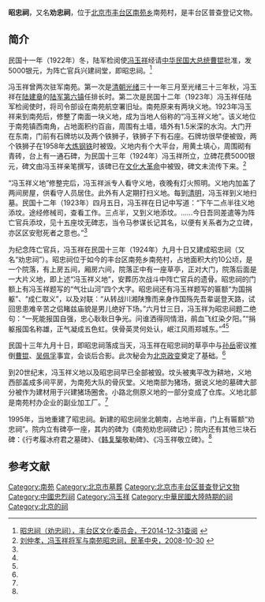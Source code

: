 '''昭忠祠'''，又名'''劝忠祠'''，位于[[北京市|北京市]][[丰台区|丰台区]][[南苑乡|南苑乡]]南苑村，是丰台区普查登记文物。

==简介==
民国十一年（1922年）冬，陆军检阅使[[冯玉祥|冯玉祥]]经请[[中华民国大总统|中华民国大总统]][[曹锟|曹锟]]批准，发5000银元，为阵亡官兵兴建祠堂，即昭忠祠。<ref name=ftww>[http://ww.bjft.gov.cn:8082/new_getWwgjById.action?uid=A55 昭忠祠（劝忠祠），丰台区文化委员会，于2014-12-31查阅] {{webarchive|url=https://web.archive.org/web/20141231175100/http://ww.bjft.gov.cn:8082/new_getWwgjById.action?uid=A55 |date=2014-12-31 }}</ref>

冯玉祥曾两次驻军南苑。第一次是[[清朝|清朝]][[光绪|光绪]]三十一年三月至光绪三十三年秋，冯玉祥在[[陆建章|陆建章]]的[[陆军第六镇|陆军第六镇]]任排长时。第二次是民国十二年（1923年）冯玉祥任陆军检阅使时，将司令部设在南苑航空署旧址。南苑原来有两块义地。1923年冯玉祥来到南苑后，修整了南面一块义地，成为当地人俗称的“冯玉祥义地”。该义地位于南苑镇西南角，占地面积约百亩，周围有土墙，墙外有1.5米深的水沟。大门开在东南，门前有石牌坊以及两个铁狮子，铁狮子下有石座。石牌坊很早便被毁，两个铁狮子在1958年[[大跃进|大炼钢铁]]时被毁。义地内有个大平台，用黄土填心，周围砌有青砖，台上有一通石碑，为民国十三年（1924年）冯玉祥所立，立碑花费5000银元，碑文由冯玉祥亲笔撰写，该碑已在[[文化大革命|文化大革命]]中被毁，碑文未流传下来。<ref name=mgzy>[http://minge.gov.cn/txt/2008-10/30/content_2547179.htm 刘仲孝，冯玉祥将军与南苑昭忠祠，民革中央，2008-10-30] {{Wayback|url=http://minge.gov.cn/txt/2008-10/30/content_2547179.htm |date=20141231175321 }}</ref>

“冯玉祥义地”修整完后，冯玉祥派专人看守义地，夜晚有灯火照明。义地内加盖了两间房屋，供看守人员居住。此外有人定期打扫义地。每到[[清明|清明]]，冯玉祥到义地扫墓。民国十二年（1923年）四月五日，冯玉祥在日记中写道：“下午二点半往义地添坟。途经修械司，查看工作。三点半，又到义地添坟。……今日吾同差遣等为阵亡官兵添坟，见十五座坟无碑志，当令马参谋长记其名，以便有关系者为之立碑，亦区区安慰死者之意也。”<ref name=mgzy/>

为纪念阵亡官兵，冯玉祥在民国十三年（1924年）九月十日又建成昭忠祠（又名“劝忠祠”）。昭忠祠位于如今的丰台区南苑乡南苑村，占地面积大约10公顷，是一个院落，有上房五间，厢房六间，院落正中有一座草亭，正对大门，院落后面是一大片义地，即上述“冯玉祥义地”，安葬历次战斗中阵亡官兵的遗骨。昭忠祠的门额上有冯玉祥题写的“气壮山河”四个大字。昭忠祠还有冯玉祥题写的匾额“为国捐躯”、“成仁取义”，以及对联：“从转战川湘陕豫而来身作国殇先吾辈诞登天路，试回思患难辛苦之侣睹兹庙貌是男儿绝好下场。”六月廿三日，冯玉祥为昭忠祠题二绝句：“一死能报国自强，忠心耿耿日争光。问谁洒得同情泪，鹃血飞红染夕阳。”“捐躯报国名称雄，正气凝成五色虹。侠骨英灵何处认，岷江风雨郑城东。”<ref name=ftww/><ref name=mgzy/>

民国十三年九月十日，即昭忠祠落成当天，冯玉祥在昭忠祠的草亭中与[[孙岳|孙岳]]密议推倒[[曹锟|曹锟]]、[[吴佩孚|吴佩孚]]事宜，会谈后合影。此次秘会为[[北京政变_(1924年)|北京政变]]奠定了基础。<ref name=mgzy/>

到20世纪末，冯玉祥义地以及昭忠祠早已全部被毁。坟头被夷平改为耕地，义地西部盖成多间平房，为南苑大队的骨灰堂。义地南部为猪场，据说义地的墓碑大部分被作为建材用于兴建猪场圈舍。小路北侧原义地的一部分变成了仓库。义地北部是南苑村办企业的副业加工厂。<ref name=mgzy/>

1995年，当地重建了昭忠祠。新建的昭忠祠坐北朝南，占地半亩，门上有匾额“劝忠祠”。院内立有碑亭一座，其内的碑为《南苑劝忠祠碑记》；院内还有其他三块石碑：《行考履冰府君之墓碑》、《[[韩复榘|韩复榘]]敬勒碑》、《冯玉祥敬立碑》。<ref name=ftww/>

== 参考文献 ==
{{Reflist}}

[[Category:南苑|Category:南苑]]
[[Category:北京市墓葬|Category:北京市墓葬]]
[[Category:北京市丰台区普查登记文物|Category:北京市丰台区普查登记文物]]
[[Category:中國忠烈祠|Category:中國忠烈祠]]
[[Category:冯玉祥|Category:冯玉祥]]
[[Category:中華民國大陸時期的祠|Category:中華民國大陸時期的祠]]
[[Category:北京的祠|Category:北京的祠]]